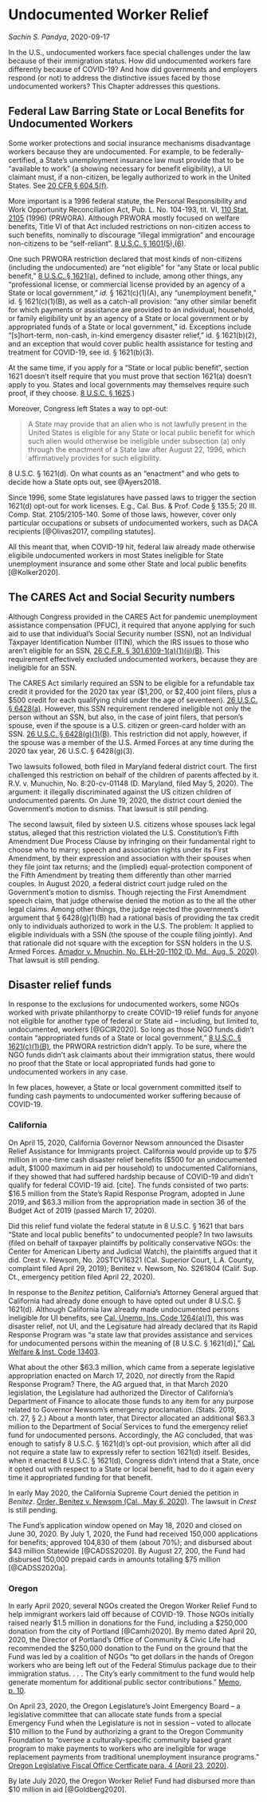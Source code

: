 # Undocumented Worker Relief {#undocumented}

_Sachin S. Pandya_, 2020-09-17

In the U.S., undocumented workers face special challenges under the law because of their immigration status. How did undocumented workers fare differently because of COVID-19? And how did governments and employers respond (or not) to address the distinctive issues faced by those undocumented workers? This Chapter addresses this questions.

## Federal Law Barring State or Local Benefits for Undocumented Workers

Some worker protections and social insurance mechanisms disadvantage workers because they are undocumented. For example, to be federally-certified, a State's unemployment insurance law must provide that to be "available to work" (a showing necessary for benefit eligibility), a UI claimant must, if a non-citizen, be legally authorized to work in the United States. See [20 CFR § 604.5(f)](https://www.ecfr.gov/cgi-bin/retrieveECFR?gp=&SID=f6d24b9ec09459c3e1487411a97e871f&mc=true&r=PART&n=pt20.3.604#se20.3.604_15).

More important is a 1996 federal statute, the Personal Responsibility and Work Opportunity Reconciliation Act, Pub. L. No. 104-193, tit. VI, [110 Stat. 2105](https://www.govinfo.gov/content/pkg/STATUTE-110/pdf/STATUTE-110-Pg2105.pdf) (1996) (PRWORA).  Although PRWORA mostly focused on welfare benefits, Title VI of that Act included restrictions on non-citizen access to such benefits, nominally to discourage "illegal immigration" and encourage non-citizens to be "self-reliant". [8 U.S.C. § 1601(5),(6)](https://www.govinfo.gov/content/pkg/USCODE-2018-title8/html/USCODE-2018-title8-chap14-sec1601.htm).

One such PRWORA restriction declared that most kinds of non-citizens (including the undocumented) are "not eligible" for "any State or local public benefit," [8 U.S.C. § 1621(a)](https://www.govinfo.gov/content/pkg/USCODE-2018-title8/html/USCODE-2018-title8-chap14-subchapII-sec1621.htm), defined to include, among other things, any "professional license, or commercial license provided by an agency of a State or local government," _id._ § 1621(c)(1)(A), any "unemployment benefit," id. § 1621(c)(1)(B), as well as a catch-all provision: "any other similar benefit for which payments or assistance are provided to an individual, household, or family eligibility unit by an agency of a State or local government or by appropriated funds of a State or local government," id. Exceptions include "[s]hort-term, non-cash, in-kind emergency disaster relief," id. § 1621(b)(2), and an exception that would cover public health assistance for testing and treatment for COVID-19, see id. § 1621(b)(3).

At the same time, if you apply for a "State or local public benefit", section 1621 doesn't itself require that you must prove that section 1621(a) doesn't apply to you. States and local governments may themselves require such proof, if they choose. [8 U.S.C. § 1625](https://www.govinfo.gov/content/pkg/USCODE-2018-title8/html/USCODE-2018-title8-chap14-subchapII-sec1625.htm).) 

Moreover, Congress left States a way to opt-out:

>A State may provide that an alien who is not lawfully present in the United States is eligible for any State or local public benefit for which such alien would otherwise be ineligible under subsection (a) only through the enactment of a State law after August 22, 1996, which affirmatively provides for such eligibility.

8 U.S.C. § 1621(d). On what counts as an "enactment" and who gets to decide how a State opts out, see @Ayers2018.

Since 1996, some State legislatures have passed laws to trigger the section 1621(d) opt-out for work licenses. E.g., Cal. Bus. & Prof. Code § 135.5; 20 Ill. Comp. Stat. 2105/2105-140. Some of those laws, however, cover only particular occupations or subsets of undocumented workers, such as DACA recipients [@Olivas2017, compiling statutes].

All this meant that, when COVID-19 hit, federal law already made otherwise eligibile undocumented workers in most States ineligible for State unemployment insurance and some other State and local public benefits [@Kolker2020].

## The CARES Act and Social Security numbers

Although Congress provided in the CARES Act for pandemic unemployment assistance compensation (PFUC), it required that anyone applying for such aid to use that individual's Social Security number (SSN), not an Individual Taxpayer Identification Number (ITIN), which the IRS issues to those who aren't eligible for an SSN, [26 C.F.R. § 301.6109-1(a)(1)(ii)(B)](https://www.ecfr.gov/cgi-bin/text-idx?node=pt26.20.301&rgn=div5#se26.20.301_16109_61). This requirement effectively excluded undocumented workers, because they are ineligible for an SSN.

The CARES Act similarly required an SSN to be eligible for a refundable tax credit it provided for the 2020 tax year ($1,200, or $2,400 joint filers, plus a $500 credit for each qualifying child under the age of seventeen). [26 U.S.C. § 6428(a)](https://uscode.house.gov/view.xhtml?req=granuleid:USC-prelim-title26-section6428&num=0&edition=prelim). However, this SSN requirement rendered ineligible not only the person without an SSN, but also, in the case of joint filers, that person's spouse, even if the spouse is a U.S. citizen or green-card holder with an SSN. [26 U.S.C. § 6428(g)(1)(B)](https://uscode.house.gov/view.xhtml?req=granuleid:USC-prelim-title26-section6428&num=0&edition=prelim). This restriction did not apply, however, if the spouse was a member of the U.S. Armed Forces at any time during the 2020 tax year, 26 U.S.C. § 6428(g)(3).   

Two lawsuits followed, both filed in Maryland federal district court.  The first challenged this restriction on behalf of the children of parents affected by it. R.V. v. Munuchin, No. 8:20-cv-01148 (D. Maryland, filed May 5, 2020). The argument: it illegally discriminated against the US citizen children of undocumented parents. On June 19, 2020, the district court denied the Government's motion to dismiss. That lawsuit is still pending.

The second lawsuit, filed by sixteen U.S. citizens whose spouses lack legal status, alleged that this restriction violated the U.S. Constitution's Fifth Amendment Due Process Clause by infringing on their fundamental right to choose who to marry; speech and association rights under its First Amendment, by their expression and association with their spouses when they file joint tax returns; and the (implied) equal-protection component of the Fifth Amendment by treating them differently than other married couples. In August 2020, a federal district court judge ruled on the Government's motion to dismiss. Though rejecting the First Amemdment speech claim, that judge otherwise denied the motion as to the all the other legal claims. Among other things, the judge rejected the government's argument that § 6428(g)(1)(B) had a rational basis of providing the tax credit only to individuals authorized to work in the U.S. The problem: It applied to eligible individuals with a SSN (the spouse of the couple filing jointly). And that rationale did not square with the exception for SSN holders in the U.S. Armed Forces. [Amador v. Mnuchin, No. ELH-20-1102 (D. Md., Aug. 5, 2020)](https://www2.mdd.uscourts.gov/Opinions/Opinions/20-cv-1102%20Amador.MemorandumOpinion.pdf). That lawsuit is still pending. 

## Disaster relief funds

In response to the exclusions for undocumented workers, some NGOs worked with private philanthorpy to create COVID-19 relief funds for anyone not eligible for another type of federal or State aid -- including, but limited to, undocumented, workers [@GCIR2020]. So long as those NGO funds didn't contain "appropriated funds of a State or local government," [8 U.S.C. § 1621(c)(1)(B)](https://www.govinfo.gov/content/pkg/USCODE-2018-title8/html/USCODE-2018-title8-chap14-subchapII-sec1621.htm), the PRWORA restriction didn't apply. To be sure, where the NGO funds didn't ask claimants about their immigration status, there would no proof that the State or local appropriated funds had gone to undocumented workers in any case.

In few places, however, a State or local government committed itself to funding cash payments to undocumented worker suffering because of COVID-19.

### California

On April 15, 2020, California Governor Newsom announced the Disaster Relief Assistance for Immigrants project. California would provide up to $75 million in one-time cash disaster relief benefits ($500 for an undocumented adult, $1000 maximum in aid per household) to undocumented Californians, if they showed that had suffered hardship because of COVID-19 and didn't qualify for federal COVID-19 aid. [cite]. The funds consisted of two parts: $16.5 million from the State's Rapid Response Program, adopted in June 2019, and $63.3 million from the appropriation made in section 36 of the Budget Act of 2019 (passed March 17, 2020).

Did this relief fund violate the federal statute in 8 U.S.C. § 1621 that bars "State and local public benefits" to undocumented people?  In two lawsuits (filed on behalf of taxpayer plaintiffs by politically conservative NGOs: the Center for American Liberty and Judicial Watch), the plaintiffs argued that it did. Crest v. Newsom, No. 20STCV16321 (Cal. Superior Court, L.A. County, complaint filed April 29, 2019); Benitez v. Newsom, No. S261804 (Calif. Sup. Ct., emergency petition filed April 22, 2020).

In response to the *Benitez* petition, California's Attorney General argued that California had already done enough to have opted out under 8 U.S.C. § 1621(d). Although California law already made undocumented persons ineligible for UI benefits, see [Cal. Unemp. Ins. Code 1264(a)(1)](https://leginfo.legislature.ca.gov/faces/codes_displaySection.xhtml?sectionNum=1264&lawCode=UIC), this was disaster relief, not UI, and the Legisature had already declared that its Rapid Response Program was "a state law that provides assistance and services for undocumented persons within the meaning of [8 U.S.C. § 1621(d)]," [Cal. Welfare & Inst. Code 13403](https://leginfo.legislature.ca.gov/faces/codes_displaySection.xhtml?sectionNum=13403&lawCode=WIC).

What about the other $63.3 million, which came from a seperate legislative appropriation enacted on March 17, 2020, _not_ directly from the Rapid Response Program?  There, the AG argued that, in that March 2020 legislation, the Legislature had authorized the Director of California's Department of Finance to allocate those funds to any item for any purpose related to Governor Newsom’s emergency proclamation. (Stats. 2019, ch. 27, § 2.) About a month later, that Director allocated an additional $63.3 million to the Department of Social Services to fund the emergency relief fund for undocumented persons. Accordingly, the AG concluded, that was enough to satisfy 8 U.S.C. § 1621(d)'s opt-out provision, which after all did not require a state law to expressly refer to section 1621(d) itself. Besides, when it enacted 8 U.S.C. § 1621(d), Congress didn't intend that a State, once it opted out with respect to a State or local benefit, had to do it again every time it appropriated funding for that benefit. 

In early May 2020, the California Supreme Court denied the petition in _Benitez_. [Order, Benitez v. Newsom (Cal., May 6, 2020)](https://appellatecases.courtinfo.ca.gov/documents/s261804-order-050620.pdf). The lawsuit in *Crest* is still pending.

The Fund's application window opened on May 18, 2020 and closed on June 30, 2020. By July 1, 2020, the Fund had received 150,000 applications for benefits; approved 104,830 of them (about 70%); and disbursed about \$43 million Statewide [@CADSS2020].  By August 27, 200, the Fund had disbursed 150,000 prepaid cards in amounts totalling \$75 million [@CADSS2020a].

### Oregon

In early April 2020, several NGOs created the Oregon Worker Relief Fund to help immigrant workers laid off because of COVID-19. Those NGOs initially raised nearly \$1.5 million in donations for the Fund, including a $250,000 donation from the city of Portland [@Camhi2020].  By memo dated April 20, 2020, the Director of Portland's Office of Community & Civic Life had recommended the $250,000 donation to the Fund on the ground that the Fund was led by a coalition of NGOs "to get dollars in the hands of Oregon workers who are being left out of the Federal Stimulus package due to their immigration status. . . . The City’s early commitment to the fund would help generate momentum for additional public sector contributions." [Memo, p. 10](https://www.portlandoregon.gov/cbo/article/759912).

On April 23, 2020, the Oregon Legislature's Joint Emergency Board -- a legislative committee that can allocate state funds from a special Emergency Fund when the Legislature is not in session -- voted to allocate $10 million to the Fund by authorizing a grant to the Oregon Community Foundation to "oversee a culturally-specific community based grant program to make payments to workers who are ineligible for wage replacement payments from traditional unemployment insurance programs." [Oregon Legislative Fiscal Office Certficate para. 4 (April 23, 2020)](https://www.oregonlegislature.gov/lfo/eboard/EB%20Certificate%2004-23-2020.pdf).

By late July 2020, the Oregon Worker Relief Fund had disbursed more than $10 million in aid [@Goldberg2020].

